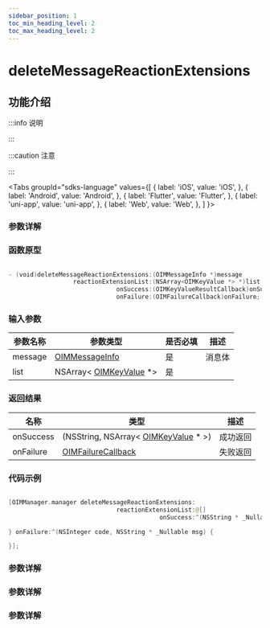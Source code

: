 ```yaml
---
sidebar_position: 1
toc_min_heading_level: 2
toc_max_heading_level: 2
---
```


# deleteMessageReactionExtensions

## 功能介绍

:::info 说明

:::

:::caution 注意

:::

<Tabs
groupId="sdks-language"
values={[
{ label: 'iOS', value: 'iOS', },
{ label: 'Android', value: 'Android', },
{ label: 'Flutter', value: 'Flutter', },
{ label: 'uni-app', value: 'uni-app', },
{ label: 'Web', value: 'Web', },
]
}>

<TabItem value="Flutter">

### 参数详解

</TabItem>

<TabItem value="iOS">

### 函数原型

```swift showLineNumbers

- (void)deleteMessageReactionExtensions:(OIMMessageInfo *)message
                  reactionExtensionList:(NSArray<OIMKeyValue *> *)list
                              onSuccess:(OIMKeyValueResultCallback)onSuccess
                              onFailure:(OIMFailureCallback)onFailure;

```

### 输入参数

| 参数名称 | 参数类型                                                         | 是否必填 | 描述   |
| -------- | ---------------------------------------------------------------- | -------- | ------ |
| message  | [OIMMessageInfo](docs/sdks/Class/Message/MessageInfo.mdx)        | 是       | 消息体 |
| list     | NSArray< [OIMKeyValue](docs/sdks/Class/Message/KeyValue.mdx) \*> | 是       |        |

### 返回结果

| 名称      | 类型                                                                          | 描述     |
| --------- | ----------------------------------------------------------------------------- | -------- |
| onSuccess | (NSString, NSArray< [OIMKeyValue](docs/sdks/Class/Message/KeyValue.mdx) \* >) | 成功返回 |
| onFailure | [OIMFailureCallback](docs/sdks/Callback/onError.mdx)                          | 失败返回 |

### 代码示例

```swift showLineNumbers

[OIMManager.manager deleteMessageReactionExtensions:
                              reactionExtensionList:@[]
                                          onSuccess:^(NSString * _Nullable msgID, NSArray<OIMKeyValue *> * _Nullable result) {

} onFailure:^(NSInteger code, NSString * _Nullable msg) {

}];

```

</TabItem>

<TabItem value="Android">

### 参数详解

</TabItem>

<TabItem value="Web">

### 参数详解

</TabItem>

<TabItem value="uni-app">

### 参数详解

</TabItem>

</Tabs>
